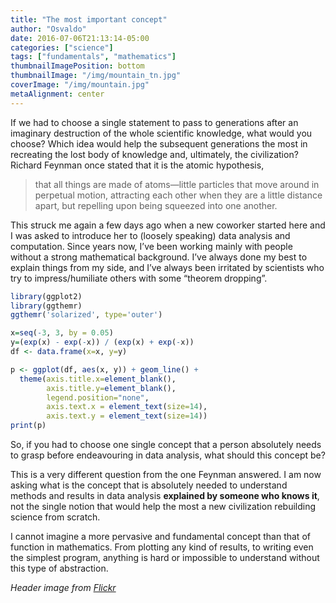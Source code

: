 ```yaml
---
title: "The most important concept"
author: "Osvaldo"
date: 2016-07-06T21:13:14-05:00
categories: ["science"]
tags: ["fundamentals", "mathematics"]
thumbnailImagePosition: bottom
thumbnailImage: "/img/mountain_tn.jpg"
coverImage: "/img/mountain.jpg"
metaAlignment: center
---
```


If we had to choose a single statement to pass to generations after an
imaginary destruction of the whole scientific knowledge, what would you choose?
Which idea would help the subsequent generations the most in recreating the
lost body of knowledge and, ultimately, the civilization? Richard Feynman once
stated that it is the atomic hypothesis,
<blockquote>
that all things are made of atoms—little particles that move around in perpetual
motion, attracting each other when they are a little distance apart, but
repelling upon being squeezed into one another.
</blockquote>

This struck me again a few days ago when a new coworker started here and I was
asked to introduce her to (loosely speaking) data analysis and computation.
Since years now, I've been working mainly with people without a strong
mathematical background. I've always done my best to explain things
from my side, and I've always been irritated by scientists who try to
impress/humiliate others with some "theorem dropping".



```r
library(ggplot2)
library(ggthemr)
ggthemr('solarized', type='outer')

x=seq(-3, 3, by = 0.05)
y=(exp(x) - exp(-x)) / (exp(x) + exp(-x))
df <- data.frame(x=x, y=y)

p <- ggplot(df, aes(x, y)) + geom_line() +
  theme(axis.title.x=element_blank(),
        axis.title.y=element_blank(),
        legend.position="none",
        axis.text.x = element_text(size=14),
        axis.text.y = element_text(size=14))
print(p)

```

So, if you had to choose one single concept that a person absolutely needs to
grasp before endeavouring in data analysis, what should this concept be?

This is a very different question from the one Feynman answered. I am now asking
what is the concept that is absolutely needed to understand methods and results
in data analysis **explained by someone who knows it**, not the single notion
that would help the most a new civilization rebuilding science from scratch.

I cannot imagine a more pervasive and fundamental concept than that of function
in mathematics. From plotting any kind of results, to writing even the simplest
program, anything is hard or impossible to understand without this type of
abstraction.


_Header image from [Flickr](https://flic.kr/p/ecpHBw)_
